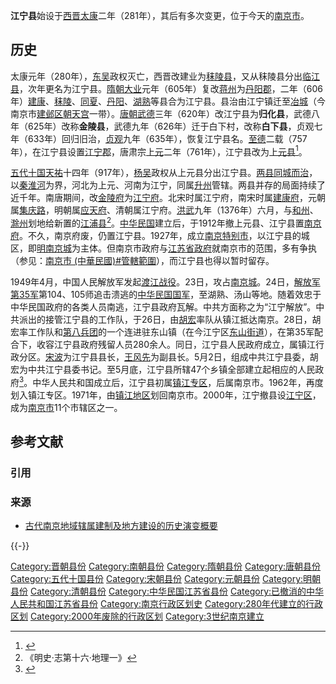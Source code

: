 {{Other uses|江宁}}
'''江宁县'''始设于[[西晋|西晋]][[太康_(西晋)|太康]]二年（281年），其后有多次变更，位于今天的[[南京市|南京市]]。

==历史==
太康元年（280年），[[三国吴|东吴]]政权灭亡，西晋改建业为[[秣陵县_(秦朝)|秣陵县]]，又从秣陵县分出[[临江县|临江县]]，次年更名为江宁县。[[隋朝|隋朝]][[大业_(年号)|大业]]元年（605年）复改[[蒋州_(隋朝)|蒋州]]为[[丹阳郡|丹阳郡]]，二年（606年）[[建康县|建康]]、[[秣陵县_(秦朝)|秣陵]]、[[同夏县|同夏]]、[[丹阳县|丹阳]]、[[湖熟县|湖熟]]等县合为江宁县。县治由江宁镇迁至[[冶城_(南京)|冶城]]（今南京市[[建邺区|建邺区]][[朝天宫|朝天宫]]一带）。[[唐朝|唐朝]][[武德|武德]]三年（620年）改江宁县为'''归化县'''，武德八年（625年）改称'''金陵县'''，武德九年（626年）迁于白下村，改称'''白下县'''，贞观七年（633年）回归旧治，[[貞觀_(唐朝)|贞观]]九年（635年），恢复江宁县名。[[至德_(唐朝)|至德]]二载（757年），在江宁县设置[[江宁郡|江宁郡]]，唐肃宗[[上元_(唐肅宗)|上元]]二年（761年），江宁县改为[[上元县|上元县]]<ref name=南京市志1>{{Cite book|title=南京市志（第1册）总述·大事专记·地理·人口·环保|author=南京市地方志编纂委员会|publisher=方志出版社|year=2009|isbn=9787802386952|location=北京|pages=}}</ref>。

[[五代十国|五代十国]][[天祐_(唐朝)|天祐]]十四年（917年），[[杨吴|杨吴]]政权从上元县分出江宁县。[[两县同城而治|两县同城而治]]，以[[秦淮河|秦淮河]]为界，河北为上元、河南为江宁，同属[[升州_(唐朝)|升州]]管辖。两县并存的局面持续了近千年。南唐期间，改[[金陵府|金陵府]]为[[江宁府|江宁府]]。北宋时属江宁府，南宋时属[[建康府|建康府]]，元朝属[[集庆路|集庆路]]，明朝属[[应天府_(明朝)|应天府]]、清朝属江宁府。[[洪武|洪武]]九年（1376年）六月，与[[和州_(北齐)|和州]]、[[滁州_(古代)|滁州]]划地给新置的[[江浦县|江浦县]]<ref>《明史·志第十六·地理一》</ref>。[[中华民国|中华民国]]建立后，于1912年撤上元县、江宁县置[[南京府|南京府]]。不久，南京府废，仍置江宁县。1927年，成立[[南京特别市|南京特别市]]，以江宁县的城区，即[[明南京城|明南京城]]为主体。但南京市政府与[[江苏省政府|江苏省政府]]就南京市的范围，多有争执（参见：[[南京市_(中華民國)#管轄範圍|南京市 (中華民國)#管轄範圍]]），而江宁县也得以暂时留存。

1949年4月，中国人民解放军发起[[渡江战役|渡江战役]]。23日，攻占[[南京城|南京城]]。24日，[[中国人民解放军第35军|解放军第35军]]第104、105师追击溃逃的[[中華民國國軍|中华民国国军]]，至湖熟、汤山等地。随着效忠于中华民国政府的各类人员南逃，江宁县政府瓦解。中共方面称之为“江宁解放”。中共派出的接管江宁县的工作队，于26日，由[[胡宏_(官员)|胡宏]]率队从镇江抵达南京。28日，胡宏率工作队和[[中国人民解放军第八兵团|第八兵团]]的一个连进驻东山镇（在今江宁区[[东山街道_(南京市)|东山街道]]），在第35军配合下，收容江宁县政府残留人员280余人。同日，江宁县人民政府成立，属镇江行政分区。[[宋波|宋波]]为江宁县县长，[[王风先|王风先]]为副县长。5月2日，组成中共江宁县委，胡宏为中共江宁县委书记。至5月底，江宁县所辖47个乡镇全部建立起相应的人民政府<ref>{{Cite web|url=http://www.njjnqw.gov.cn/dszl/67383.htm|title=1949年～1978年大事记|accessdate=2018-06-16|author=|date=2010-09-28|work=|publisher=中共南京市江宁区委员会网站|language=Zh-hans|archive-url=https://web.archive.org/web/20180616030254/http://www.njjnqw.gov.cn/dszl/67383.htm|archive-date=2018-06-16|dead-url=yes}}</ref>。中华人民共和国成立后，江宁县初属[[镇江专区|镇江专区]]，后属南京市。1962年，再度划入镇江专区。1971年，由[[镇江地区|镇江地区]]划回南京市。2000年，江宁撤县设[[江宁区_(南京市)|江宁区]]，成为[[南京市|南京市]]11个市辖区之一。

== 参考文献 ==
=== 引用 ===
{{Reflist}}

=== 来源 ===
{{refbegin}}
*[https://web.archive.org/web/20160305043418/http://www.jiangning.gov.cn/jndsj/54158.htm 古代南京地域辖属建制及地方建设的历史演变概要]
{{refend}}

{{-}}
{{中華民國江蘇省行政區劃}}
{{南京行政区划史}}
{{江苏行政区划史|ROC}}

{{DEFAULTSORT:J}}
[[Category:晋朝县份|Category:晋朝县份]]
[[Category:南朝县份|Category:南朝县份]]
[[Category:隋朝县份|Category:隋朝县份]]
[[Category:唐朝县份|Category:唐朝县份]]
[[Category:五代十国县份|Category:五代十国县份]]
[[Category:宋朝县份|Category:宋朝县份]]
[[Category:元朝县份|Category:元朝县份]]
[[Category:明朝县份|Category:明朝县份]]
[[Category:清朝县份|Category:清朝县份]]
[[Category:中华民国江苏省县份|Category:中华民国江苏省县份]]
[[Category:已撤消的中华人民共和国江苏省县份|Category:已撤消的中华人民共和国江苏省县份]]
[[Category:南京行政区划史|Category:南京行政区划史]]
[[Category:280年代建立的行政区划|Category:280年代建立的行政区划]]
[[Category:2000年废除的行政区划|Category:2000年废除的行政区划]]
[[Category:3世纪南京建立|Category:3世纪南京建立]]